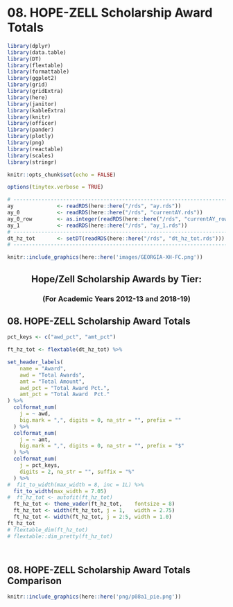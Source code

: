 # 08. HOPE-ZELL Scholarship Award Totals {#intro}

```r
library(dplyr)
library(data.table)
library(DT)
library(flextable)
library(formattable)
library(ggplot2)
library(grid)
library(gridExtra)
library(here)
library(janitor)
library(kableExtra)
library(knitr)
library(officer)
library(pander)
library(plotly)
library(png)
library(reactable)
library(scales)
library(stringr)
```

```r
knitr::opts_chunk$set(echo = FALSE)
```

```r
options(tinytex.verbose = TRUE)
```

```r
# ------------------------------------------------------------------------------
ay              <- readRDS(here::here("/rds", "ay.rds"))
ay_0            <- readRDS(here::here("/rds", "currentAY.rds"))
ay_0_row        <- as.integer(readRDS(here::here("/rds", "currentAY_row.rds")))
ay_1            <- readRDS(here::here("/rds", "ay_1.rds"))
# ------------------------------------------------------------------------------
dt_hz_tot       <- setDT(readRDS(here::here("/rds", "dt_hz_tot.rds")))
# ------------------------------------------------------------------------------
```

```r
knitr::include_graphics(here::here('images/GEORGIA-XH-FC.png'))
```
<h2><center><b>Hope/Zell Scholarship Awards by Tier:</b></center></h2>
<h3><center><b>(For Academic Years 2012-13 and 2018-19)</b></center></h3>

## 08. HOPE-ZELL Scholarship Award Totals
```r

pct_keys <- c("awd_pct", "amt_pct")

ft_hz_tot <- flextable(dt_hz_tot) %>%

set_header_labels(
    name = "Award", 
    awd = "Total Awards",
    amt = "Total Amount", 
    awd_pct = "Total Award Pct.",
    amt_pct = "Total Award  Pct." 
) %>%
  colformat_num(
    j = ~ awd,
    big.mark = ",", digits = 0, na_str = "", prefix = ""
  ) %>%
  colformat_num(
    j = ~ amt,
    big.mark = ",", digits = 0, na_str = "", prefix = "$"
  ) %>%
  colformat_num(
    j = pct_keys,
    digits = 2, na_str = "", suffix = "%"
  ) %>%
#  fit_to_width(max_width = 8, inc = 1L) %>%
  fit_to_width(max_width = 7.05)
#  ft_hz_tot <- autofit(ft_hz_tot)
  ft_hz_tot <- theme_vader(ft_hz_tot,    fontsize = 8)
  ft_hz_tot <- width(ft_hz_tot, j = 1,   width = 2.75)
  ft_hz_tot <- width(ft_hz_tot, j = 2:5, width = 1.0)
ft_hz_tot
# flextable_dim(ft_hz_tot)
# flextable::dim_pretty(ft_hz_tot)

```

```r

```

```r

```

## 08.   HOPE-ZELL Scholarship Award Totals Comparison
```r
knitr::include_graphics(here::here('png/p08a1_pie.png'))
```

```{=openxml}
<w:p><w:r><w:br w:type="page"/></w:r></w:p>
```